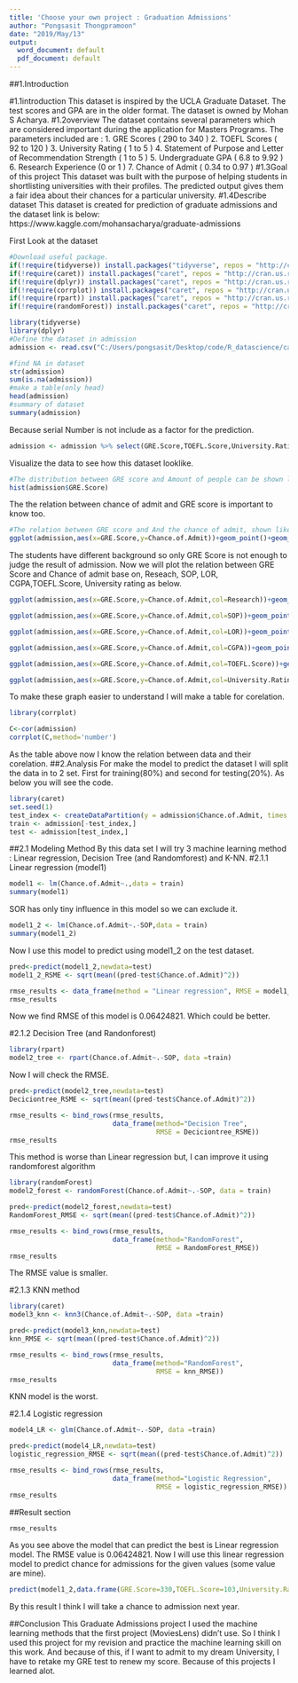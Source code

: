 ---
title: 'Choose your own project : Graduation Admissions'
author: "Pongsasit Thongpramoon"
date: "2019/May/13"
output:
  word_document: default
  pdf_document: default
---
##1.Introduction

#1.1introduction
 This dataset is inspired by the UCLA Graduate Dataset. The test scores and GPA are in the older format. The dataset is owned by Mohan S Acharya.
#1.2overview
 The dataset contains several parameters which are considered important during the application for Masters Programs. The parameters included are : 1. GRE Scores ( 290 to 340 ) 2. TOEFL Scores ( 92 to 120 ) 3. University Rating ( 1 to 5 ) 4. Statement of Purpose and Letter of Recommendation Strength ( 1 to 5 ) 5. Undergraduate GPA ( 6.8 to 9.92 ) 6. Research Experience (0 or 1 ) 7. Chance of Admit ( 0.34 to 0.97 )
#1.3Goal of this project
 This dataset was built with the purpose of helping students in shortlisting universities with their profiles. The predicted output gives them a fair idea about their chances for a particular university.
#1.4Describe dataset
This dataset is created for prediction of graduate admissions and the dataset link is below:
https://www.kaggle.com/mohansacharya/graduate-admissions

First Look at the dataset

```{r}
#Download useful package.
if(!require(tidyverse)) install.packages("tidyverse", repos = "http://cran.us.r-project.org")
if(!require(caret)) install.packages("caret", repos = "http://cran.us.r-project.org")
if(!require(dplyr)) install.packages("caret", repos = "http://cran.us.r-project.org")
if(!require(corrplot)) install.packages("caret", repos = "http://cran.us.r-project.org")
if(!require(rpart)) install.packages("caret", repos = "http://cran.us.r-project.org")
if(!require(randomForest)) install.packages("caret", repos = "http://cran.us.r-project.org")

```

```{r}
library(tidyverse)
library(dplyr)
#Define the dataset in admission
admission <- read.csv("C:/Users/pongsasit/Desktop/code/R_datascience/capstone/GraduateAdmissions/graduate-admissions/Admission_Predict_Ver1.1.csv")

```

```{r}
#find NA in dataset
str(admission)
sum(is.na(admission))
#make a table(only head)
head(admission)
#summary of dataset
summary(admission)
```

Because serial Number is not include as a factor for the prediction.
```{r}
admission <- admission %>% select(GRE.Score,TOEFL.Score,University.Rating,SOP,LOR,CGPA,Research,Chance.of.Admit)
```

Visualize the data to see how this dataset looklike.
```{r}
#The distribution between GRE score and Amount of people can be shown like below.
hist(admission$GRE.Score)

```

The the relation between chance of admit and GRE score is important to know too.
```{r}
#The relation between GRE score and And the chance of admit, shown like below.
ggplot(admission,aes(x=GRE.Score,y=Chance.of.Admit))+geom_point()+geom_smooth()+ggtitle("Relation: Chances of Admit and GRE Score")
```
The students have different background so only GRE Score is not enough to judge the result of admission.
Now we will plot the relation between GRE Score and Chance of admit base on, Reseach, SOP, LOR, CGPA,TOEFL.Score, University rating as below.
```{r}
ggplot(admission,aes(x=GRE.Score,y=Chance.of.Admit,col=Research))+geom_point()+ggtitle("Relation: Chances of Admit and GRE Score based on Research")
```

```{r}
ggplot(admission,aes(x=GRE.Score,y=Chance.of.Admit,col=SOP))+geom_point()+ggtitle("Relation: Chances of Admit and GRE Score based on SOP")
```


```{r}
ggplot(admission,aes(x=GRE.Score,y=Chance.of.Admit,col=LOR))+geom_point()+ggtitle("Relation: Chances of Admit and GRE Score based on LOR")
```

```{r}
ggplot(admission,aes(x=GRE.Score,y=Chance.of.Admit,col=CGPA))+geom_point()+ggtitle("Relation: Chances of Admit and GRE Score based on CGPA")
```

```{r}
ggplot(admission,aes(x=GRE.Score,y=Chance.of.Admit,col=TOEFL.Score))+geom_point()+ggtitle("Relation: Chances of Admit and GRE Score based on TOEFL Score")
```

```{r}
ggplot(admission,aes(x=GRE.Score,y=Chance.of.Admit,col=University.Rating))+geom_point()+ggtitle("Relation: Chances of Admit and GRE Score based on University Rating")
```

To make these graph easier to understand I will make a table for corelation.
```{r}
library(corrplot)

C<-cor(admission)
corrplot(C,method='number')
```
As the table above now I know the relation between data and their corelation.
##2.Analysis
For make the model to predict the dataset I will split the data in to 2 set. First for training(80%) and second for testing(20%).
As below you will see the code.
```{r}
library(caret)
set.seed(1)
test_index <- createDataPartition(y = admission$Chance.of.Admit, times = 1, p = 0.2, list = FALSE)
train <- admission[-test_index,]
test <- admission[test_index,]
```

##2.1 Modeling Method
By this data set I will try  3 machine learning method : Linear regression, Decision Tree (and Randomforest) and K-NN.
#2.1.1 Linear regression (model1)
```{r}
model1 <- lm(Chance.of.Admit~.,data = train)
summary(model1)
```
SOR has only tiny influence in this model so we can exclude it.
```{r}
model1_2 <- lm(Chance.of.Admit~.-SOP,data = train)
summary(model1_2)
```
Now I use this model to predict using model1_2 on the test dataset.
```{r}
pred<-predict(model1_2,newdata=test)
model1_2_RSME <- sqrt(mean((pred-test$Chance.of.Admit)^2))

rmse_results <- data_frame(method = "Linear regression", RMSE = model1_2_RSME)
rmse_results

```

Now we find RMSE of this model is 0.06424821. Which could be better.

#2.1.2 Decision Tree (and Randonforest)
```{r}
library(rpart)
model2_tree <- rpart(Chance.of.Admit~.-SOP, data =train)
```
Now I will check the RMSE.
```{r}
pred<-predict(model2_tree,newdata=test)
Deciciontree_RSME <- sqrt(mean((pred-test$Chance.of.Admit)^2))

rmse_results <- bind_rows(rmse_results,
                          data_frame(method="Decision Tree",  
                                     RMSE = Deciciontree_RSME))
rmse_results
```
This method is worse than Linear regression but, I can improve it using randomforest algorithm
```{r}
library(randomForest)
model2_forest <- randomForest(Chance.of.Admit~.-SOP, data = train)
```

```{r}
pred<-predict(model2_forest,newdata=test)
RandomForest_RMSE <- sqrt(mean((pred-test$Chance.of.Admit)^2))

rmse_results <- bind_rows(rmse_results,
                          data_frame(method="RandomForest",  
                                     RMSE = RandomForest_RMSE))
rmse_results
```
The RMSE value is smaller.

#2.1.3 KNN method
```{r}
library(caret)
model3_knn <- knn3(Chance.of.Admit~.-SOP, data =train)
```

```{r}
pred<-predict(model3_knn,newdata=test)
knn_RMSE <- sqrt(mean((pred-test$Chance.of.Admit)^2))

rmse_results <- bind_rows(rmse_results,
                          data_frame(method="RandomForest",  
                                     RMSE = knn_RMSE))
rmse_results
```
KNN model is the worst.

#2.1.4 Logistic regression
```{r}
model4_LR <- glm(Chance.of.Admit~.-SOP, data =train)
```

```{r}
pred<-predict(model4_LR,newdata=test)
logistic_regression_RMSE <- sqrt(mean((pred-test$Chance.of.Admit)^2))

rmse_results <- bind_rows(rmse_results,
                          data_frame(method="Logistic Regression",  
                                     RMSE = logistic_regression_RMSE))
rmse_results
```

##Result section
```{r}
rmse_results
```
As you see above the model that can predict the best is Linear regression model.
The RMSE value is 0.06424821.
Now I will use this linear regression model to predict chance for admissions for the given values (some value are mine).

```{r}
predict(model1_2,data.frame(GRE.Score=330,TOEFL.Score=103,University.Rating=4,SOP=3.5,LOR=3.5,CGPA=7.5,Research=1))

```
By this result I think I will take a chance to admission next year. 



##Conclusion
This Graduate Admissions project I used the machine learning methods that the first project (MoviesLens) didn't use.
So I think I used this project for my revision and practice the machine learning skill on this work.
And because of this, if I want to admit to my dream University, I have to retake my GRE test to renew my score.
Because of this projects I learned alot.

